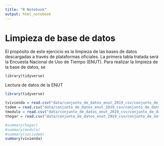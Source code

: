 ```yaml
---
title: "R Notebook"
output: html_notebook
---
```


# Limpieza de base de datos
El propósito de este ejercicio es la limpieza de las bases de datos descargadas
a través de plataformas oficiales. La primera tabla tratada será la Encuesta 
Nacional de Uso de Tiempo (ENUT). Para realizar la limpieza de la base de datos, se 

<code>library(tidyverse)</code><br>

Lectura de datos de la ENUT
```r
library(tidyverse)
```

```r
tvivienda = read.csv("data/conjunto_de_datos_enut_2019_csv/conjunto_de_datos_enut_2019/conjunto_de_datos_tvivienda_enut_2019/conjunto_de_datos/conjunto_de_datos_tvivienda_enut_2019.csv")
tsdem = read.csv("data/conjunto_de_datos_enut_2019_csv/conjunto_de_datos_enut_2019/conjunto_de_datos_tsdem_enut_2019/conjunto_de_datos/conjunto_de_datos_tsdem_enut_2019.csv")
tmodulo = read.csv("data/conjunto_de_datos_enut_2019_csv/conjunto_de_datos_enut_2019/conjunto_de_datos_tmodulo_enut_2019/conjunto_de_datos/conjunto_de_datos_tmodulo_enut_2019.csv")
thogar = read.csv("data/conjunto_de_datos_enut_2019_csv/conjunto_de_datos_enut_2019/conjunto_de_datos_thogar_enut_2019/conjunto_de_datos/conjunto_de_datos_thogar_enut_2019.csv")
```

```r
#summary(hogar)
#summary(modulo)
#summary(sociodem)
summary(vivienda)
```


